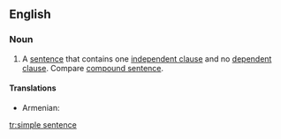 ==English==

===Noun===
{{en-noun}}

# {{grammar}} A [[sentence]] that contains one [[independent clause]] and no [[dependent clause]]. Compare [[compound sentence]].

====Translations====
{{trans-top|sentence containing one independent clause and no dependent clause}}
* Armenian: {{t|hy|պարզ նախադասություն|tr=parz naxadasut’yun|sc=Armn}}
{{trans-mid}}
{{trans-bottom}}

[[tr:simple sentence]]